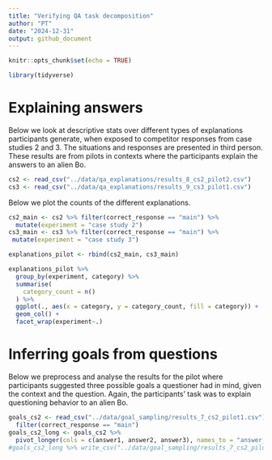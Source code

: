 ```yaml
---
title: "Verifying QA task decomposition"
author: "PT"
date: "2024-12-31"
output: github_document
---
```


```r
knitr::opts_chunk$set(echo = TRUE)
```

```r
library(tidyverse)
```

# Explaining answers

Below we look at descriptive stats over different types of explanations participants generate, when exposed to competitor responses from case studies 2 and 3. The situations and responses are presented in third person. These results are from pilots in contexts where the participants explain the answers to an alien Bo.

```r
cs2 <- read_csv("../data/qa_explanations/results_8_cs2_pilot2.csv")
cs3 <- read_csv("../data/qa_explanations/results_9_cs3_pilot1.csv")
```

Below we plot the counts of the different explanations.
```r
cs2_main <- cs2 %>% filter(correct_response == "main") %>%
  mutate(experiment = "case study 2")
cs3_main <- cs3 %>% filter(correct_response == "main") %>%
 mutate(experiment = "case study 3")

explanations_pilot <- rbind(cs2_main, cs3_main)

explanations_pilot %>%
  group_by(experiment, category) %>%
  summarise(
    category_count = n()
  ) %>%
  ggplot(., aes(x = category, y = category_count, fill = category)) +
  geom_col() +
  facet_wrap(experiment~.)
```

# Inferring goals from questions

Below we preprocess and analyse the results for the pilot where participants suggested three possible goals a questioner had in mind, given the context and the question. Again, the participants' task was to explain questioning behavior to an alien Bo.

```r
goals_cs2 <- read_csv("../data/goal_sampling/results_7_cs2_pilot1.csv") %>%
  filter(correct_response == "main")
goals_cs2_long <- goals_cs2 %>%
  pivot_longer(cols = c(answer1, answer2, answer3), names_to = "answer_num", values_to = "sampled_goals")
#goals_cs2_long %>% write_csv("../data/goal_sampling/results_7_cs2_pilot1_long.csv")
```